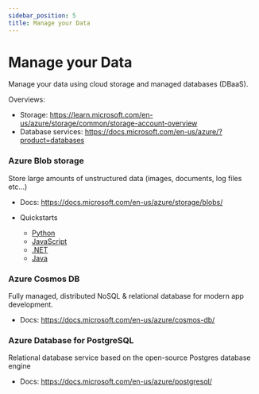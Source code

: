 ```yaml
---
sidebar_position: 5
title: Manage your Data
---
```


# Manage your Data
Manage your data using cloud storage and managed databases (DBaaS).

Overviews:
- Storage: https://learn.microsoft.com/en-us/azure/storage/common/storage-account-overview
- Database services: https://docs.microsoft.com/en-us/azure/?product=databases

### Azure Blob storage
Store large amounts of unstructured data (images, documents, log files etc...)
  - Docs: https://docs.microsoft.com/en-us/azure/storage/blobs/

  - Quickstarts
    - [Python](https://learn.microsoft.com/en-us/azure/storage/blobs/storage-quickstart-blobs-python?tabs=managed-identity%2Croles-azure-portal%2Csign-in-azure-cli)
    - [JavaScript](https://learn.microsoft.com/en-us/azure/storage/blobs/storage-quickstart-blobs-nodejs?tabs=managed-identity%2Croles-azure-portal%2Csign-in-azure-cli)
    - [.NET](https://learn.microsoft.com/en-us/azure/storage/blobs/storage-quickstart-blobs-dotnet?tabs=visual-studio%2Cmanaged-identity%2Croles-azure-portal%2Csign-in-azure-cli%2Cidentity-visual-studio)
    - [Java](https://learn.microsoft.com/en-us/azure/storage/blobs/storage-quickstart-blobs-java?tabs=powershell%2Cmanaged-identity%2Croles-azure-portal%2Csign-in-azure-cli)

### Azure Cosmos DB 
Fully managed, distributed NoSQL & relational database for modern app development. 
  -  Docs: https://docs.microsoft.com/en-us/azure/cosmos-db/

### Azure Database for PostgreSQL
Relational database service based on the open-source Postgres database engine
  - Docs: https://docs.microsoft.com/en-us/azure/postgresql/
